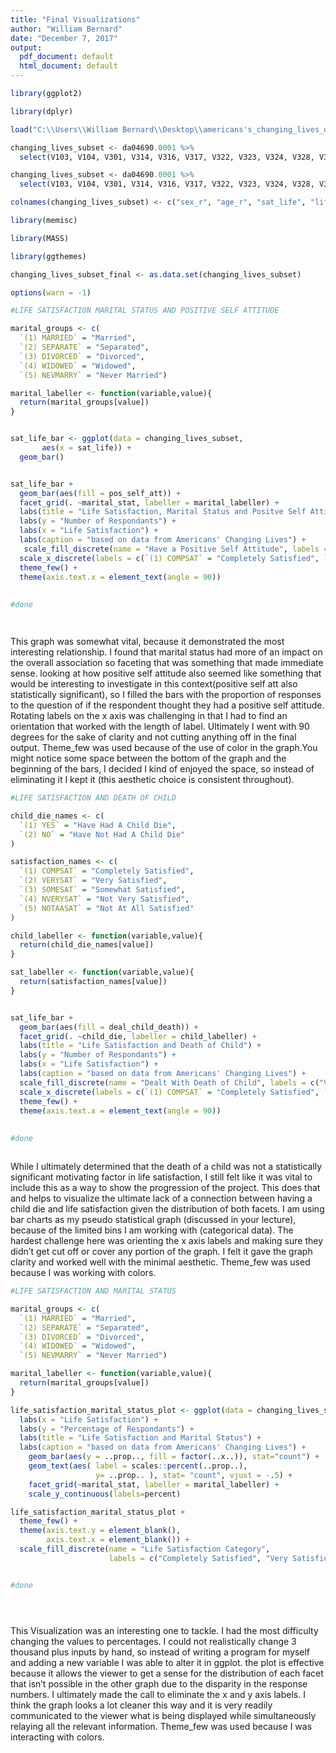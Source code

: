 ```yaml
---
title: "Final Visualizations"
author: "William Bernard"
date: "December 7, 2017"
output:
  pdf_document: default
  html_document: default
---
```


```r
library(ggplot2)

library(dplyr)

load("C:\\Users\\William Bernard\\Desktop\\americans's_changing_lives_data_set\\ICPSR_04690\\DS0001\\04690-0001-Data.rda")

changing_lives_subset <- da04690.0001 %>% 
  select(V103, V104, V301, V314, V316, V317, V322, V323, V324, V328, V329, V330, V331, V332, V401, V416, V419, V420, V425, V429, V440, V441, V445, V446, V534, V613, V701, V706, V709, V710, V711, V732, V735, V934,V1002, V1006, V1007, V1009, V1010, V1022, V1501, V1504, V1505, V1508, V1520, V1524, V1601, V1602, V1603, V1605, V1609, V1619, V2024, V2027, V2029, V2033, V2200, V2308, V2309, V2310)

changing_lives_subset <- da04690.0001 %>% 
  select(V103, V104, V301, V314, V316, V317, V322, V323, V324, V328, V329, V330, V331, V332, V401, V416, V419, V420, V425, V429, V440, V441, V445, V446, V534, V613, V701, V706, V709, V710, V711, V732, V735, V934,V1002, V1006, V1007, V1009, V1010, V1022, V1501, V1504, V1505, V1508, V1520, V1524, V1601, V1602, V1603, V1605, V1609, V1619, V2024, V2027, V2029, V2033, V2200, V2308, V2309, V2310)

colnames(changing_lives_subset) <- c("sex_r", "age_r", "sat_life", "life_could_happier", "look_back_sat", "no_change_life", "sat_home", "sat_neighborhood", "safe_attack", "pos_self_att", "think_am_good", "feel_am_failure", "can_do_any", "pushed_around", "marital_stat", "one_mar_deal_death_spouse" ,"one_mar_deal_divorce", "times_widowed", "times_divorce", "two_plus_mar_deal_divorce", "child_die", "num_child_die", "child_death_unexp", "deal_child_death", "deal_death_parent", "deal_spouse_die", "ever_widowed", "death_unexp", "wid_sui_murd", "fatal_illness", "how_rec_death", "things_happen", "stronger_person", "see_psych", "felt_dep", "was_happy", "felt_lonely", "no_knows_well", "enjoyed_life", "event_cause_dep", "phys_attack", "deal_phys_attack", "life_threat_ill", "deal_ill", "lost_job_three_yr", "deal_job_loss", "accept_bad", "die_when_time", "part_god_plan", "bad_meant_be", "entitled_good_fut", "rew_afterlife", "widowed_y_n", "deal_death_sp_one_plus_mar", "ever_dev", "deal_dev", "life_sat_index", "child_die_three_yr", "assult_three_yr", "ill_threat_three_yr")

library(memisc)

library(MASS)

library(ggthemes)

changing_lives_subset_final <- as.data.set(changing_lives_subset)

options(warn = -1)

```

```r

#LIFE SATISFACTION MARITAL STATUS AND POSITIVE SELF ATTITUDE 

marital_groups <- c(
  `(1) MARRIED` = "Married",
  `(2) SEPARATE` = "Separated",
  `(3) DIVORCED` = "Divorced",
  `(4) WIDOWED` = "Widowed",
  `(5) NEVMARRY` = "Never Married")

marital_labeller <- function(variable,value){
  return(marital_groups[value])
}


sat_life_bar <- ggplot(data = changing_lives_subset,
       aes(x = sat_life)) +
  geom_bar()


sat_life_bar + 
  geom_bar(aes(fill = pos_self_att)) +
  facet_grid(. ~marital_stat, labeller = marital_labeller) + 
  labs(title = "Life Satisfaction, Marital Status and Positve Self Attitude") +
  labs(y = "Number of Respondants") +
  labs(x = "Life Satisfaction") + 
  labs(caption = "based on data from Americans' Changing Lives") +
   scale_fill_discrete(name = "Have a Positive Self Attitude", labels = c("Strongly Agree", "Agree Somewhat", "Somewhat Disagree", "Strongly Disagree", "No Response")) +
  scale_x_discrete(labels = c(`(1) COMPSAT` = "Completely Satisfied", `(2) VERYSAT` = "Very Satisfied", `(3) SOMESAT` = "Somewhat Satisfied", `(4) NVERYSAT` = "Not Very Satisfied", `(5) NOTAASAT` = "Not At All Satisfied")) +
  theme_few() +
  theme(axis.text.x = element_text(angle = 90))
  
  
#done




```
This graph was somewhat vital, because it demonstrated the most interesting relationship. I found that marital status had more of an impact on the overall association so faceting that was something that made immediate sense. looking at how positive self attitude also seemed like something that would be interesting to investigate in this context(positive self att also statistically significant), so I filled the bars with the proportion of responses to the question of if the respondent thought they had a positive self attitude. Rotating labels on the x axis was challenging in that I had to find an orientation that worked with the length of label. Ultimately I went with 90 degrees for the sake of clarity and not cutting anything off in the final output. Theme_few was used because of the use of color in the graph.You might notice some space between the bottom of the graph and the beginning of the bars, I decided I kind of enjoyed the space, so instead of eliminating it I kept it (this aesthetic choice is consistent throughout).

```r

#LIFE SATISFACTION AND DEATH OF CHILD

child_die_names <- c(
  `(1) YES` = "Have Had A Child Die",
  `(2) NO` = "Have Not Had A Child Die"
)

satisfaction_names <- c(
  `(1) COMPSAT` = "Completely Satisfied",
  `(2) VERYSAT` = "Very Satisfied",
  `(3) SOMESAT` = "Somewhat Satisfied",
  `(4) NVERYSAT` = "Not Very Satisfied",
  `(5) NOTAASAT` = "Not At All Satisfied"
)

child_labeller <- function(variable,value){
  return(child_die_names[value])
}

sat_labeller <- function(variable,value){
  return(satisfaction_names[value])
}


sat_life_bar + 
  geom_bar(aes(fill = deal_child_death)) +
  facet_grid(. ~child_die, labeller = child_labeller) + 
  labs(title = "Life Satisfaction and Death of Child") +
  labs(y = "Number of Respondants") +
  labs(x = "Life Satisfaction") + 
  labs(caption = "based on data from Americans' Changing Lives") +
  scale_fill_discrete(name = "Dealt With Death of Child", labels = c("Very Well", "Quite Well", "Somewhat Well", "Not Well", "No Child Death")) +
  scale_x_discrete(labels = c(`(1) COMPSAT` = "Completely Satisfied", `(2) VERYSAT` = "Very Satisfied", `(3) SOMESAT` = "Somewhat Satisfied", `(4) NVERYSAT` = "Not Very Satisfied", `(5) NOTAASAT` = "Not At All Satisfied")) +
  theme_few() +
  theme(axis.text.x = element_text(angle = 90))
  
  
#done



```
While I ultimately determined that the death of a child was not a statistically significant motivating factor in life satisfaction, I still felt like it was vital to include this as a way to show the progression of the project. This does that and helps to visualize the ultimate lack of a connection between having a child die and life satisfaction given the distribution of both facets. I am using bar charts as my pseudo statistical graph (discussed in your lecture), because of the limited bins I am working with (categorical data). The hardest challenge here was orienting the x axis labels and making sure they didn't get cut off or cover any portion of the graph. I felt it gave the graph clarity and worked well with the minimal aesthetic. Theme_few was used because I was working with colors. 

```r

#LIFE SATISFACTION AND MARITAL STATUS

marital_groups <- c(
  `(1) MARRIED` = "Married",
  `(2) SEPARATE` = "Separated",
  `(3) DIVORCED` = "Divorced",
  `(4) WIDOWED` = "Widowed",
  `(5) NEVMARRY` = "Never Married")

marital_labeller <- function(variable,value){
  return(marital_groups[value])
}

life_satisfaction_marital_status_plot <- ggplot(data = changing_lives_subset, aes(x = sat_life,  group = marital_stat)) + 
  labs(x = "Life Satisfaction") + 
  labs(y = "Percentage of Respondants") + 
  labs(title = "Life Satisfaction and Marital Status") + 
  labs(caption = "based on data from Americans' Changing Lives") +
    geom_bar(aes(y = ..prop.., fill = factor(..x..)), stat="count") +
    geom_text(aes( label = scales::percent(..prop..),
                   y= ..prop.. ), stat= "count", vjust = -.5) +
    facet_grid(~marital_stat, labeller = marital_labeller) +
    scale_y_continuous(labels=percent)

life_satisfaction_marital_status_plot + 
  theme_few() +
  theme(axis.text.y = element_blank(),
        axis.text.x = element_blank()) + 
  scale_fill_discrete(name = "Life Satisfaction Category",
                      labels = c("Completely Satisfied", "Very Satisfied", "Somewhat Satisfied", "Not Very Satisfied", "Not At All Satisfied", "No Response"))


#done





```
This Visualization was an interesting one to tackle. I had the most difficulty changing the values to percentages. I could not realistically change 3 thousand plus inputs by hand, so instead of writing a program for myself and adding a new variable I was able to alter it in ggplot. the plot is effective because it allows the viewer to get a sense for the distribution of each facet that isn't possible in the other graph due to the disparity in the response numbers. I ultimately made the call to eliminate the x and y axis labels. I think the graph looks a lot cleaner this way and it is very readily communicated to the viewer what is being displayed while simultaneously relaying all the relevant information. Theme_few was used because I was interacting with colors. 
